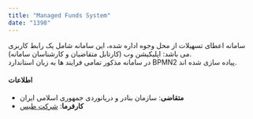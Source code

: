 ```yaml
---
title: "Managed Funds System"
date: "1398"
---
```


سامانه اعطای تسهیلات از محل وجوه اداره شده، این سامانه شامل یک رابط کاربری می باشد: اپلیکیشن وب (کارتابل متقاضیان و کارشناسان سامانه). <br />
در سامانه مذکور تمامی فرایند ها به زبان استاندارد BPMN2 پیاده سازی شده اند.

#### اطلاعات

-   **متقاضی**: سازمان بنادر و دریانوردی جمهوری اسلامی ایران
-   **کارفرما**: [شرکت طیس](https://tis-co.ir/)
